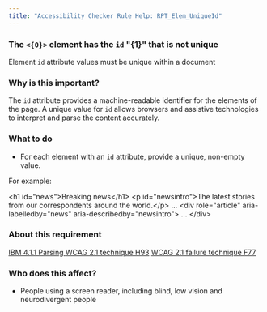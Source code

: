 ```yaml
---
title: "Accessibility Checker Rule Help: RPT_Elem_UniqueId"
---
```


<div className="toolHelp">
<Row>
<Column colLg={16} colMd={8} colSm={4} className="toolHead">

### The `<{0}>` element has the `id` \"{1}\" that is not unique

<div id="locLevel"></div>

Element `id` attribute values must be unique within a document

</Column>
</Row>
<Row>
<Column colLg={11} colMd={5} colSm={4} className="toolMain">

### Why is this important?

The `id` attribute provides a machine-readable identifier for the elements of the page. A unique value for `id` allows browsers and assistive technologies to interpret and parse the content accurately.

<div id="locSnippet"></div>

### What to do

 * For each element with an `id` attribute, provide a unique, non-empty value.

For example:

<CodeSnippet type="multi" light={true}>&lt;h1 id="news"&gt;Breaking news&lt;/h1&gt;
&lt;p id="newsintro"&gt;The latest stories from our correspondents around the world.&lt;/p&gt;
...
&lt;div role="article" aria-labelledby="news" aria-describedby="newsintro"&gt;
    ...
&lt;/div&gt;</CodeSnippet>

</Column>
<Column colLg={5} colMd={3} colSm={4} className="toolLeft">

### About this requirement

[IBM 4.1.1 Parsing ](https://www.ibm.com/able/requirements/requirements/#4_1_1)
[WCAG 2.1 technique H93](https://www.w3.org/WAI/WCAG21/Techniques/html/H93)
[WCAG 2.1 failure technique F77](https://www.w3.org/WAI/WCAG21/Techniques/failures/F77)

### Who does this affect?

 * People using a screen reader, including blind, low vision and neurodivergent people

</Column>
</Row>
</div>

